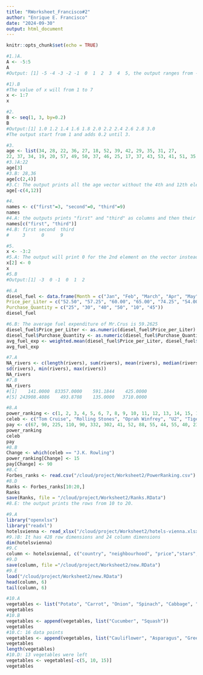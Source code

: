 ```yaml
---
title: "RWorksheet_Francisco#2"
author: "Enrique E. Francisco"
date: "2024-09-30"
output: html_document
---
```


```r
knitr::opts_chunk$set(echo = TRUE)
```

```r
#1.)A. 
A <- -5:5
A
#Output: [1] -5 -4 -3 -2 -1  0  1  2  3  4  5, the output ranges from -5 to 5

#1).B
#The value of x will from 1 to 7
x <- 1:7
x
```

```r
#2.
B <- seq(1, 3, by=0.2)
B
#Output:[1] 1.0 1.2 1.4 1.6 1.8 2.0 2.2 2.4 2.6 2.8 3.0
#The output start from 1 and adds 0.2 until 3.
```

```r
#3.
age <- list(34, 28, 22, 36, 27, 18, 52, 39, 42, 29, 35, 31, 27,
22, 37, 34, 19, 20, 57, 49, 50, 37, 46, 25, 17, 37, 43, 53, 41, 51, 35,24,33, 41, 53, 40, 18, 44, 38, 41, 48, 27, 39, 19, 30, 61, 54, 58, 26,18)
#3.)A:22
age[3]
#3.B: 28,36
age[c(2,4)]
#3.C: The output prints all the age vector without the 4th and 12th element
age[-c(4,12)]
```


```r
#4.
names <- c("first"=3, "second"=0, "third"=9)
names
#4.A: the outputs prints "first" and "third" as columns and then their assigned values.
names[c("first", "third")]
#4.B: first second  third 
#     3      0      9 

```

```r
#5.
x <- -3:2
#5.A: The output will print 0 for the 2nd element on the vector instead of -2
x[2] <- 0
x
#5.B 
#Output:[1] -3  0 -1  0  1  2
```

```r
#6.A
diesel_fuel <- data.frame(Month = c("Jan", "Feb", "March", "Apr", "May", "June"),
Price_per_Liter = c("52.50", "57.25", "60.00", "65.00", "74.25", "54.00"),
Purchase_Quantity = c("25", "30", "40", "50", "10", "45"))
diesel_fuel

#6.B: The average fuel expenditure of Mr.Crus is 59.2625
diesel_fuel$Price_per_Liter <- as.numeric(diesel_fuel$Price_per_Liter)
diesel_fuel$Purchase_Quantity <- as.numeric(diesel_fuel$Purchase_Quantity)
avg_fuel_exp <- weighted.mean(diesel_fuel$Price_per_Liter, diesel_fuel$Purchase_Quantity)
avg_fuel_exp
```

```r
#7.A
NA_rivers <- c(length(rivers), sum(rivers), mean(rivers), median(rivers), var(rivers),
sd(rivers), min(rivers), max(rivers))
NA_rivers
#7.B
NA_rivers
#[1]    141.0000  83357.0000    591.1844    425.0000
#[5] 243908.4086    493.8708    135.0000   3710.0000

```

```r
#8.A
power_ranking <- c(1, 2, 3, 4, 5, 6, 7, 8, 9, 10, 11, 12, 13, 14, 15, 16, 17, 18, 19, 20, 21, 22, 23, 24, 25)
celeb <- c("Tom Cruise", "Rolling Stones", "Oprah Winfrey", "U2", "Tiger Woods", "Steven Spielberg", "Howard Stern", "50 Cent", "Cast of the Sopranos", "Dan Brown", "Bruce Sprinsteen", "Donal Trump", "Muhammad Ali", "Paul McCartney", "George Lucas", "Elton John", "David Letterman", "Phil Mickelson", "J.K. Rowling", "Brad Pitt", "Peter Jackson", "Dr. Phil McGraw", "Jay Leno", "Celine Dion", "Kobe Bryant")
pay <- c(67, 90, 225, 110, 90, 332, 302, 41, 52, 88, 55, 44, 55, 40, 233, 60, 40, 47, 75, 25, 39, 45, 32, 40, 31)
power_ranking
celeb
pay
#8.B
Change <- which(celeb == "J.K. Rowling")
power_ranking[Change] <- 15
pay[Change] <- 90
#8.C
Forbes_ranks <- read.csv("/cloud/project/Worksheet2/PowerRanking.csv")
#8.D
Ranks <- Forbes_ranks[10:20,]
Ranks
save(Ranks, file = "/cloud/project/Worksheet2/Ranks.RData")
#8.E: the output prints the rows from 10 to 20.

```

```r
#9.A
library("openxlsx")
library("readxl")
hotelsvienna <- read_xlsx("/cloud/project/Worksheet2/hotels-vienna.xlsx")
#9.)B: It has 428 row dimensions and 24 column dimensions
dim(hotelsvienna)
#9.C 
column <- hotelsvienna[, c("country", "neighbourhood", "price","stars", "accommodation_type", "rating")]
#9.D
save(column, file ="/cloud/project/Worksheet2/new.RData")
#9.E
load("/cloud/project/Worksheet2/new.RData")
head(column, 6)
tail(column, 6)
```
   
     
```r
#10.A
vegetables <- list("Potato", "Carrot", "Onion", "Spinach", "Cabbage", "Eggplant", "Tomato", "Lettuce", "Radish", "Garlic")
vegetables
#10.B
vegetables <- append(vegetables, list("Cucumber", "Squash"))
vegetables
#10.C: 16 data points
vegetables <- append(vegetables, list("Cauliflower", "Asparagus", "Green Beans", "Beet Root"))
vegetables
length(vegetables)
#10.D: 13 vegetables were left
vegetables <- vegetables[-c(5, 10, 15)]
vegetables
```
     
     